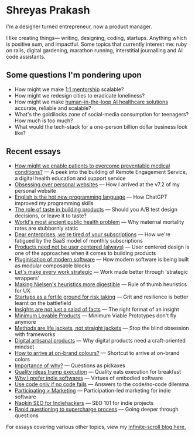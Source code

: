 # Shreyas Prakash

I'm a designer turned entrepreneur, now a product manager.

I like creating things— writing, designing, coding, startups. Anything which is positive sum, and impactful. Some topics that currently interest me: ruby on rails, digital gardening, marathon running, interstitial journalling and AI code assistants.

## Some questions I'm pondering upon

- How might we make [1:1 mentorship](https://en.wikipedia.org/wiki/Bloom%27s_2_sigma_problem) scalable?
- How might we redesign cities to eradicate loneliness?
- How might we make [human-in-the-loop AI healthcare solutions](https://noorahealth.github.io/LLM-Project-doc-site/) accurate, reliable and scalable?
- What's the goldilocks zone of social-media consumption for teenagers? How much is too much?
- What would the tech-stack for a one-person billion dollar business look like?

## Recent essays

- [How might we enable patients to overcome preventable medical conditions?](https://blog.shreyasprakash.com/bdres/) — A peek into the building of Remote Engagement Service, a digital health education and support service
- [Obsessing over personal websites](https://blog.shreyasprakash.com/obsessing-over-personal-websites/) — How I arrived at the v7.2 of my personal website
- [English is the hot new programming language](https://blog.shreyasprakash.com/english-is-the-hot-new-programming-language/) — How ChatGPT improved my programming skills
- [The role of taste in building products](https://blog.shreyasprakash.com/the-role-of-taste-in-building-products/) — Should you A/B test design decisions, or leave it to taste?
- [World's most ancient public health problem](https://blog.shreyasprakash.com/before-building-a-product-hunt-a-purpose/) — Why maternal mortality rates are stubbornly static
- [Dear enterprises, we're tired of your subscriptions](https://blog.shreyasprakash.com/dear-enterprises-were-tired-of-your-subscriptions/) — How we're fatigued by the SaaS model of monthly subscriptions
- [Products need not be user centered (always)](https://blog.shreyasprakash.com/products-need-not-be-user-centered/) — User centered design is one of the approaches when it comes to building products
- [Pluginisation of modern software](https://blog.shreyasprakash.com/pluginisation-of-modern-software/) — How modern software is being built as modular composable blocks
- [Let's make every work strategic](https://blog.shreyasprakash.com/strategic-wrappers-for-consulting/) — Work made better through 'strategic wrappers'
- [Making Nielsen's heuristics more digestible](https://blog.shreyasprakash.com/making-nielsens-heuristics-more-digestible/) — Rule of thumb heuristics for UX
- [Startups as a fertile ground for risk taking](https://blog.shreyasprakash.com/startups-are-a-fertile-ground-for-risk-taking/) — Grit and resilience is better learnt on the battlefield
- [Insights are not just a salad of facts](https://blog.shreyasprakash.com/insights-are-not-just-a-salad-of-facts/) — The right format of an insight
- [Minimum Lovable Products](https://blog.shreyasprakash.com/minimum-lovable-product/) — Minimum Viable Prototypes don't fly anymore
- [Methods are life jackets, not straight jackets](https://blog.shreyasprakash.com/methods-are-lifejackets-not-straight-jackets/) — Stop the blind obsession with frameworks
- [Digital artisanal products](https://blog.shreyasprakash.com/digital-products-built-like-physical-artisanal-tools/) — Why digital products need a craft-oriented mindset
- [How to arrive at on-brand colours?](https://blog.shreyasprakash.com/how-to-arrive-at-on-brand-colours/) — Shortcut to arrive at on-brand colors
- [Importance of why?](https://blog.shreyasprakash.com/importance-of-why/) — Questions as pickaxes
- [Quality ideas trump execution](https://blog.shreyasprakash.com/quality-ideas-trump-execution/) — Quality eats execution for breakfast
- [Why I prefer indie softwares](https://blog.shreyasprakash.com/why-i-prefer-indie-softwares/) — Virtues of embodied software
- [Use code only if no code fails](https://blog.shreyasprakash.com/use-code-only-if-no-code-fails/) — Answers to the code/no-code dilemma
- [Participating > Marketing](https://blog.shreyasprakash.com/participating-marketing/) — Participation-led marketing for indie software
- [Napkin SEO for Indiehackers](https://blog.shreyasprakash.com/napkin-seo-for-indiehackers/) — SEO 101 for indie projects
- [Rapid questioning to supercharge process](https://blog.shreyasprakash.com/rapid-questioning-to-supercharge-your-process/) — Going deeper through questions

For essays covering various other topics, view my [infinite-scroll blog here.](https://blog.shreyasprakash.com/)
